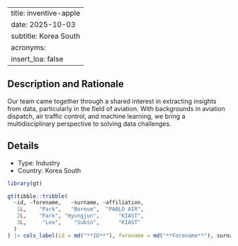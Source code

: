 
---
title: inventive-apple
date: 2025-10-03
subtitle: Korea South
acronyms:
  insert_loa: false
---

## Description and Rationale

Our team came together through a shared interest in extracting insights from data, particularly in the field of aviation. With backgrounds in aviation dispatch, air traffic control, and machine learning, we bring a multidisciplinary perspective to solving data challenges.

## Details

* Type: Industry
* Country: Korea South

```r
library(gt)

gt(tibble::tribble(
  ~id, ~forename,   ~surname, ~affiliation,
   1L,    "Park",   "Boreum",  "PABLO AIR",
   2L,    "Park", "Hyungjun",      "KIAST",
   3L,     "Lee",    "Subin",      "KIAST"
  )
) |> cols_label(id = md("**ID**"), forename = md("**Forename**"), surname ~ md("**Surname**"), affiliation ~ md("**Affiliation**"))
```
